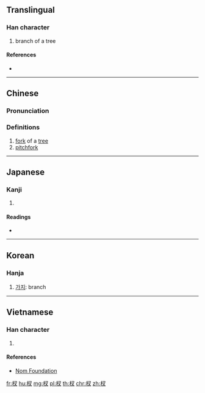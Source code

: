 ==Translingual==

===Han character===
{{Han char|rn=75|rad=木|as=03|sn=7|four=47940|canj=DEI|ids=⿰}}

# branch of a tree

====References====
* {{Han ref|kx=0511.030|dkj=14451|dj=0895.020|hdz=21163.040|uh=6748|ud=26440|bh=CB43|bd=52035}}

----

==Chinese==
{{zh-forms}}

===Pronunciation===
{{zh-pron
|m=chā
|c=caa1,caa3
|mc=y
|oc=y
|ma=
|cat=n
}}

===Definitions===
# [[fork]] of a [[tree]]
# [[pitchfork]]

----

==Japanese==

===Kanji===
{{ja-kanji|grade=|rs=木03}}

# {{defn|lang=ja|sort=木03}}

====Readings====
* {{ja-readings|on=[[さ]] (sa), [[しゃ]] (sha), [[さい]] (sai)|kun=[[えだ]] (eda)}}

----

==Korean==

===Hanja===
{{ko-hanja|hangeul=차|rv=cha|mr=ch'a}}

# [[가지]]: branch

----

==Vietnamese==

===Han character===
{{vi-readings|rs=木03|hanviet=[[soa]], [[xà]], [[xoa]]}}

# {{defn|lang=vi|sort=木03}}

====References====
* [http://nomfoundation.org/common/nom_details.php?codepoint=6748 Nom Foundation]

[[fr:杈]]
[[hu:杈]]
[[mg:杈]]
[[pl:杈]]
[[th:杈]]
[[chr:杈]]
[[zh:杈]]